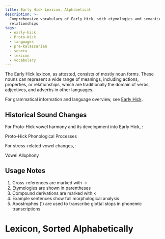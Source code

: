 ```yaml
---
title: Early Hick Lexicon, Alphabetical
description: >-
  Comprehensive vocabulary of Early Hick, with etymologies and semantic
  relationships
tags:
  - early-hick
  - Proto-Hick
  - languages
  - pre-kalassarian
  - senera
  - lexicon
  - vocabulary
---
```



The Early Hick lexicon, as attested, consists of mostly noun forms. These nouns
can represent a wide range of meanings, including actions, properties, or
relationships, which are traditionally the domain of verbs, adjectives, and
adverbs in other languages.

For grammatical information and language overview, see
[Early Hick](/world/languages/hickic/seneran/early-hick/).

## Historical Sound Changes

For Proto-Hick vowel harmony and its development into Early Hick, :

<SeeAlso href="/languages/hickic/proto-hick#phonological-processes">
  Proto-Hick Phonological Processes
</SeeAlso>

For stress-related vowel changes, :

<SeeAlso href="/languages/hickic/seneran/early-hick#vowel-allophony">
  Vowel Allophony
</SeeAlso>

## Usage Notes

1. Cross-references are marked with →
2. Etymologies are shown in parentheses
3. Compound derivations are marked with \<
4. Example sentences show full morphological analysis
5. Apostrophes (') are used to transcribe glottal stops in phonemic
   transcriptions

# Lexicon, Sorted Alphabetically

<Lexicon directory="hickic/seneran/early-hick" />
